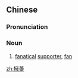 {{also|拥趸}}
==Chinese==
{{zh-forms|s=拥趸}}

===Pronunciation===
{{zh-pron
|m=擁dǔn
|c=jung2 dan2
|cat=n
}}

===Noun===
{{zh-noun}}

# {{lb|zh|chiefly|Cantonese}} [[fanatical]] [[supporter]], [[fan]]

[[zh:擁躉]]